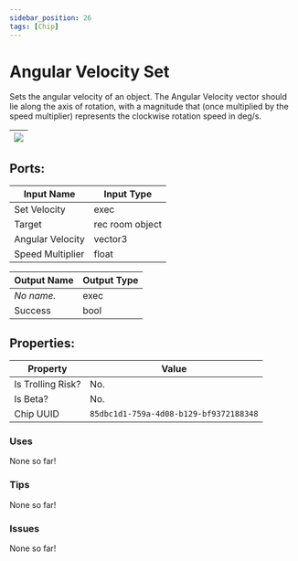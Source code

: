 ```yaml
---
sidebar_position: 26
tags: [Chip]
---
```


# Angular Velocity Set


Sets the angular velocity of an object. The Angular Velocity vector should lie along the axis of rotation, with a magnitude that (once multiplied by the speed multiplier) represents the clockwise rotation speed in deg/s.

| ![](https://images-ext-2.discordapp.net/external/MPmIaQzlEPmgGWlgi-WxBBXt0Bjv_zWPkg1y1f_sy3s/https/www.recroomcircuits.com/image/circuit/absolute-value?width=206&height=108) |
|-----|

## Ports:

| Input Name | Input Type |
|-----------|-----------|
| Set Velocity | exec |
| Target | rec room object |
| Angular Velocity | vector3 |
| Speed Multiplier | float |

| Output Name | Output Type |
|-----------|-----------|
| *No name.* | exec |
| Success | bool |

## Properties:

| Property  | Value |
|-------------------|-----------|
| Is Trolling Risk? | No. |
| Is Beta? | No. |
| Chip UUID | `85dbc1d1-759a-4d08-b129-bf9372188348` |

### Uses

None so far!

### Tips

None so far!

### Issues

None so far!